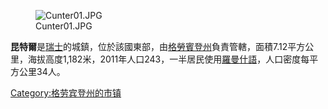 [[Image:Cunter01.JPG|right]]

'''昆特爾'''是[[瑞士|瑞士]]的城鎮，位於該國東部，由[[格勞賓登州|格勞賓登州]]負責管轄，面積7.12平方公里，海拔高度1,182米，2011年人口243，一半居民使用[[羅曼什語|羅曼什語]]，人口密度每平方公里34人。

{{Switzerland-geo-stub}}
[[Category:格劳宾登州的市镇|Category:格劳宾登州的市镇]]